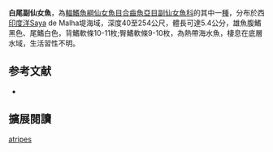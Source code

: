 {{Speciesbox
| name = 白尾副仙女魚
| status = NE
| status_system = iucn3.1
| image = 
| image_caption = 
| genus = Paraulopus
| species = atripes
| authority = Sato & Nakabo, 2003
| synonyms = 
}}
'''白尾副仙女魚'''，為[[輻鰭魚綱|輻鰭魚綱]][[仙女魚目|仙女魚目]][[合齒魚亞目|合齒魚亞目]][[副仙女魚科|副仙女魚科]]的其中一[[種|種]]，分布於西[[印度洋|印度洋]]Saya de Malha堤海域，深度40至254公尺，體長可達5.4公分，雄魚腹鰭黑色、尾鰭白色，背鰭軟條10-11枚;臀鰭軟條9-10枚，為熱帶海水魚，棲息在底層水域，生活習性不明。
==参考文献==
*{{FishBase_species|genus=Paraulopus|species=atripes|year=2016|month=6}}

== 擴展閱讀 ==
{{refbegin}}
{{wikispecies-inline|Paraulopus atripes|白尾副仙女魚}}
{{refend}}
{{Taxonbar|from=Q2017879}}

[[Category:副仙女魚屬|atripes]]


{{魚類小作品}}